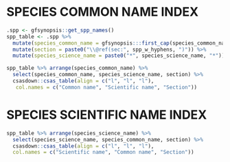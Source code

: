\clearpage

# SPECIES COMMON NAME INDEX 

```r
.spp <- gfsynopsis::get_spp_names()
spp_table <- .spp %>%
  mutate(species_common_name = gfsynopsis:::first_cap(species_common_name)) %>%
  mutate(section = paste0("\\@ref(sec:", spp_w_hyphens, ")")) %>%
  mutate(species_science_name = paste0("*", species_science_name, "*"))

spp_table %>% arrange(species_common_name) %>%
  select(species_common_name, species_science_name, section) %>% 
  csasdown::csas_table(align = c("l", "l", "l"),
   col.names = c("Common name", "Scientific name", "Section"))
```

\clearpage

# SPECIES SCIENTIFIC NAME INDEX 

```r
spp_table %>% arrange(species_science_name) %>%
  select(species_science_name, species_common_name, section) %>% 
  csasdown::csas_table(align = c("l", "l", "l"),
  col.names = c("Scientific name", "Common name", "Section"))
```

\clearpage
